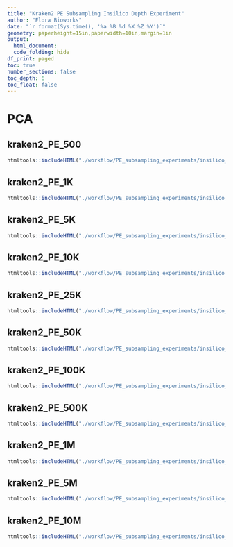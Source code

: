 ```yaml
---
title: "Kraken2 PE Subsampling Insilico Depth Experiment"
author: "Flora Bioworks"
date: "`r format(Sys.time(), '%a %B %d %X %Z %Y')`"
geometry: paperheight=15in,paperwidth=10in,margin=1in
output:
  html_document:
  code_folding: hide
df_print: paged
toc: true
number_sections: false
toc_depth: 6
toc_float: false
---
```


# PCA {.tabset .tabset-fade .tabset-pills}

## kraken2_PE_500
```r
htmltools::includeHTML("./workflow/PE_subsampling_experiments/insilico_depth_experiment/kraken2_PE_500/notebooks/kraken2_PE_500_PCA.html")
```

## kraken2_PE_1K
```r
htmltools::includeHTML("./workflow/PE_subsampling_experiments/insilico_depth_experiment/kraken2_PE_1K/notebooks/kraken2_PE_1K_PCA.html")
```

## kraken2_PE_5K
```r
htmltools::includeHTML("./workflow/PE_subsampling_experiments/insilico_depth_experiment/kraken2_PE_5K/notebooks/kraken2_PE_5K_PCA.html")
```

## kraken2_PE_10K
```r
htmltools::includeHTML("./workflow/PE_subsampling_experiments/insilico_depth_experiment/kraken2_PE_10K/notebooks/kraken2_PE_10K_PCA.html")
```

## kraken2_PE_25K
```r
htmltools::includeHTML("./workflow/PE_subsampling_experiments/insilico_depth_experiment/kraken2_PE_25K/notebooks/kraken2_PE_25K_PCA.html")
```

## kraken2_PE_50K
```r
htmltools::includeHTML("./workflow/PE_subsampling_experiments/insilico_depth_experiment/kraken2_PE_50K/notebooks/kraken2_PE_50K_PCA.html")
```

## kraken2_PE_100K
```r
htmltools::includeHTML("./workflow/PE_subsampling_experiments/insilico_depth_experiment/kraken2_PE_100K/notebooks/kraken2_PE_100K_PCA.html")
```

## kraken2_PE_500K
```r
htmltools::includeHTML("./workflow/PE_subsampling_experiments/insilico_depth_experiment/kraken2_PE_500K/notebooks/kraken2_PE_500K_PCA.html")
```

## kraken2_PE_1M
```r
htmltools::includeHTML("./workflow/PE_subsampling_experiments/insilico_depth_experiment/kraken2_PE_1M/notebooks/kraken2_PE_1M_PCA.html")
```

## kraken2_PE_5M
```r
htmltools::includeHTML("./workflow/PE_subsampling_experiments/insilico_depth_experiment/kraken2_PE_5M/notebooks/kraken2_PE_5M_PCA.html")
```

## kraken2_PE_10M
```r
htmltools::includeHTML("./workflow/PE_subsampling_experiments/insilico_depth_experiment/kraken2_PE_10M/notebooks/kraken2_PE_10M_PCA.html")
```


